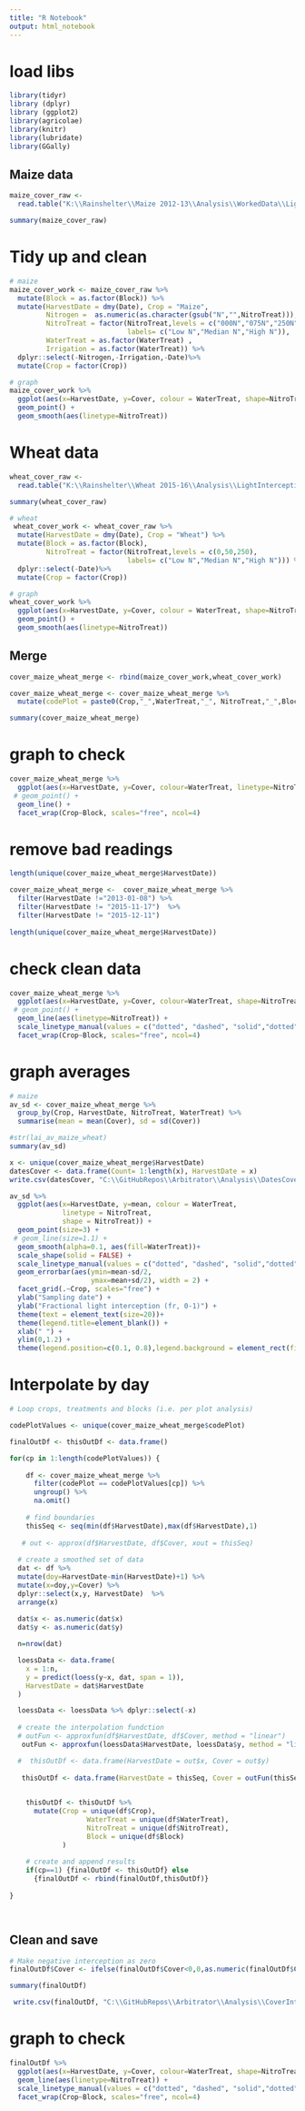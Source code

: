 ```yaml
---
title: "R Notebook"
output: html_notebook
---
```


# load libs
```r
library(tidyr)
library (dplyr)
library (ggplot2)
library(agricolae)
library(knitr)
library(lubridate)
library(GGally)
```


## Maize data
```r

maize_cover_raw <- 
  read.table("K:\\Rainshelter\\Maize 2012-13\\Analysis\\WorkedData\\LightInterception\\CoverForR_maize.txt", header=TRUE)

summary(maize_cover_raw)
```

# Tidy up and clean
```r

# maize
maize_cover_work <- maize_cover_raw %>%
  mutate(Block = as.factor(Block)) %>%
  mutate(HarvestDate = dmy(Date), Crop = "Maize",
         Nitrogen =  as.numeric(as.character(gsub("N","",NitroTreat))),
         NitroTreat = factor(NitroTreat,levels = c("000N","075N","250N"), 
                             labels= c("Low N","Median N","High N")),
         WaterTreat = as.factor(WaterTreat) ,
         Irrigation = as.factor(WaterTreat)) %>%
  dplyr::select(-Nitrogen,-Irrigation,-Date)%>%
  mutate(Crop = factor(Crop))

# graph
maize_cover_work %>%
  ggplot(aes(x=HarvestDate, y=Cover, colour = WaterTreat, shape=NitroTreat)) +
  geom_point() +
  geom_smooth(aes(linetype=NitroTreat))

```



# Wheat data
```r

wheat_cover_raw <- 
  read.table("K:\\Rainshelter\\Wheat 2015-16\\Analysis\\LightInterception\\CoverForR.txt", header=TRUE)

summary(wheat_cover_raw)

```



```r
# wheat
 wheat_cover_work <- wheat_cover_raw %>%
  mutate(HarvestDate = dmy(Date), Crop = "Wheat") %>%
  mutate(Block = as.factor(Block),
         NitroTreat = factor(NitroTreat,levels = c(0,50,250), 
                             labels= c("Low N","Median N","High N"))) %>%
  dplyr::select(-Date)%>%
  mutate(Crop = factor(Crop))

# graph
wheat_cover_work %>%
  ggplot(aes(x=HarvestDate, y=Cover, colour = WaterTreat, shape=NitroTreat)) +
  geom_point() +
  geom_smooth(aes(linetype=NitroTreat))
```

## Merge
```r

cover_maize_wheat_merge <- rbind(maize_cover_work,wheat_cover_work)

cover_maize_wheat_merge <- cover_maize_wheat_merge %>% 
  mutate(codePlot = paste0(Crop,"_",WaterTreat,"_", NitroTreat,"_",Block))

summary(cover_maize_wheat_merge)

```

# graph to check

```r
cover_maize_wheat_merge %>%
  ggplot(aes(x=HarvestDate, y=Cover, colour=WaterTreat, linetype=NitroTreat)) +
 # geom_point() +
  geom_line() +
  facet_wrap(Crop~Block, scales="free", ncol=4)
```

# remove bad readings

```r
length(unique(cover_maize_wheat_merge$HarvestDate))

cover_maize_wheat_merge <-  cover_maize_wheat_merge %>%
  filter(HarvestDate !="2013-01-08") %>%
  filter(HarvestDate != "2015-11-17")  %>%
  filter(HarvestDate != "2015-12-11")      
    
length(unique(cover_maize_wheat_merge$HarvestDate))
```

# check clean data
```r
cover_maize_wheat_merge %>%
  ggplot(aes(x=HarvestDate, y=Cover, colour=WaterTreat, shape=NitroTreat)) +
 # geom_point() +
  geom_line(aes(linetype=NitroTreat)) +
  scale_linetype_manual(values = c("dotted", "dashed", "solid","dotted", "dashed", "solid")) +
  facet_wrap(Crop~Block, scales="free", ncol=4)
```

# graph averages

```r
# maize
av_sd <- cover_maize_wheat_merge %>% 
  group_by(Crop, HarvestDate, NitroTreat, WaterTreat) %>%
  summarise(mean = mean(Cover), sd = sd(Cover))

#str(lai_av_maize_wheat)
summary(av_sd)

x <- unique(cover_maize_wheat_merge$HarvestDate)
datesCover <- data.frame(Count= 1:length(x), HarvestDate = x)
write.csv(datesCover, "C:\\GitHubRepos\\Arbitrator\\Analysis\\DatesCoverSample.csv")

```
```r
av_sd %>%
  ggplot(aes(x=HarvestDate, y=mean, colour = WaterTreat, 
             linetype = NitroTreat,
             shape = NitroTreat)) +
  geom_point(size=3) +
 # geom_line(size=1.1) +  
  geom_smooth(alpha=0.1, aes(fill=WaterTreat))+
  scale_shape(solid = FALSE) +
  scale_linetype_manual(values = c("dotted", "dashed", "solid","dotted", "dashed", "solid")) +
  geom_errorbar(aes(ymin=mean-sd/2,
                    ymax=mean+sd/2), width = 2) +
  facet_grid(.~Crop, scales="free") +
  ylab("Sampling date") +
  ylab("Fractional light interception (fr, 0-1)") +
  theme(text = element_text(size=20))+
  theme(legend.title=element_blank()) +
  xlab(" ") + 
  ylim(0,1.2) +
  theme(legend.position=c(0.1, 0.8),legend.background = element_rect(fill=alpha('white', 0.1))) +   guides(fill = guide_legend(keywidth = 4, keyheight = 1))
```

# Interpolate by day

```r

# Loop crops, treatments and blocks (i.e. per plot analysis)

codePlotValues <- unique(cover_maize_wheat_merge$codePlot)

finalOutDf <- thisOutDf <- data.frame()

for(cp in 1:length(codePlotValues)) {
  
    df <- cover_maize_wheat_merge %>% 
      filter(codePlot == codePlotValues[cp]) %>% 
      ungroup() %>%
      na.omit()
    
    # find boundaries
    thisSeq <- seq(min(df$HarvestDate),max(df$HarvestDate),1)
    
   # out <- approx(df$HarvestDate, df$Cover, xout = thisSeq)
    
  # create a smoothed set of data
  dat <- df %>%
  mutate(doy=HarvestDate-min(HarvestDate)+1) %>%
  mutate(x=doy,y=Cover) %>%
  dplyr::select(x,y, HarvestDate)  %>%
  arrange(x)
  
  dat$x <- as.numeric(dat$x)
  dat$y <- as.numeric(dat$y)

  n=nrow(dat)

  loessData <- data.frame(
    x = 1:n,
    y = predict(loess(y~x, dat, span = 1)),
    HarvestDate = dat$HarvestDate
  )

  loessData <- loessData %>% dplyr::select(-x)
    
  # create the interpolation fundction  
  # outFun <- approxfun(df$HarvestDate, df$Cover, method = "linear")
   outFun <- approxfun(loessData$HarvestDate, loessData$y, method = "linear")

  #  thisOutDf <- data.frame(HarvestDate = out$x, Cover = out$y)
    
   thisOutDf <- data.frame(HarvestDate = thisSeq, Cover = outFun(thisSeq))
    

    thisOutDf <- thisOutDf %>%
      mutate(Crop = unique(df$Crop), 
                   WaterTreat = unique(df$WaterTreat), 
                   NitroTreat = unique(df$NitroTreat),  
                   Block = unique(df$Block)
             )
 
    # create and append results
    if(cp==1) {finalOutDf <- thisOutDf} else
      {finalOutDf <- rbind(finalOutDf,thisOutDf)}
 
}




```
## Clean and save

```r
# Make negative interception as zero
finalOutDf$Cover <- ifelse(finalOutDf$Cover<0,0,as.numeric(finalOutDf$Cover))

summary(finalOutDf)

 write.csv(finalOutDf, "C:\\GitHubRepos\\Arbitrator\\Analysis\\CoverInterpolatedByDay.csv")
```

# graph to check
```r

finalOutDf %>%
  ggplot(aes(x=HarvestDate, y=Cover, colour=WaterTreat, shape=NitroTreat)) +
  geom_line(aes(linetype=NitroTreat)) +
  scale_linetype_manual(values = c("dotted", "dashed", "solid","dotted", "dashed", "solid")) +
  facet_wrap(Crop~Block, scales="free", ncol=4)
  
```


